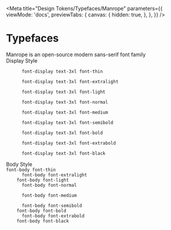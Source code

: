 
<Meta
  title="Design Tokens/Typefaces/Manrope"
  parameters={{
    viewMode: 'docs',
    previewTabs: {
      canvas: {
        hidden: true,
      },
    },
  }}
/>

# Typefaces

<div class="mb-8 font-display">
  <nub-header level="h2" level-size="3xl" level-style="thin" class="mb-10">
    Manrope is an open-source modern sans-serif font family
  </nub-header>
</div>

<div class="my-4 pb-4 border-b border-demo-lightGray">
  <nub-header level="h3" level-size="3xl" level-style="normal">
    Display Style
  </nub-header>
</div>

<Canvas>
  <div>
    <code class="font-display text-3xl font-thin block mb-2 lg:mb-4">
      font-display text-3xl font-thin
    </code>
    <code class="font-display text-3xl font-extralight block mb-2 lg:mb-4">
      font-display text-3xl font-extralight
    </code>
    <code class="font-display text-3xl font-light block mb-2 lg:mb-4">
      font-display text-3xl font-light
    </code>
    <code class="font-display text-3xl font-normal block mb-2 lg:mb-4">
      font-display text-3xl font-normal
    </code>
    <code class="font-display text-3xl font-medium block mb-2 lg:mb-4">
      font-display text-3xl font-medium
    </code>
    <code class="font-display text-3xl font-semibold block mb-2 lg:mb-4">
      font-display text-3xl font-semibold
    </code>
    <code class="font-display text-3xl font-bold block mb-2 lg:mb-4">
      font-display text-3xl font-bold
    </code>
    <code class="font-display text-3xl font-extrabold block mb-2 lg:mb-4">
      font-display text-3xl font-extrabold
    </code>
    <code class="font-display text-3xl font-black block mb-2 lg:mb-4">
      font-display text-3xl font-black
    </code>
  </div>
</Canvas>

<div class="my-4 pb-4 border-b border-demo-lightGray">
  <nub-header level="h3" level-size="3xl" level-style="normal">
    Body Style
  </nub-header>
</div>

<Canvas>
  <div>
    <code class="font-body font-thin block lg:mb-2">font-body font-thin</code>
    <code class="font-body font-extralight block lg:mb-2">
      font-body font-extralight
    </code>
    <code class="font-body font-light block lg:mb-2">font-body font-light</code>
    <code class="font-body font-normal block lg:mb-2">
      font-body font-normal
    </code>
    <code class="font-body font-medium block lg:mb-2">
      font-body font-medium
    </code>
    <code class="font-body font-semibold block lg:mb-2">
      font-body font-semibold
    </code>
    <code class="font-body font-bold block lg:mb-2">font-body font-bold</code>
    <code class="font-body font-extrabold block lg:mb-2">
      font-body font-extrabold
    </code>
    <code class="font-body font-black block lg:mb-2">font-body font-black</code>
  </div>
</Canvas>
